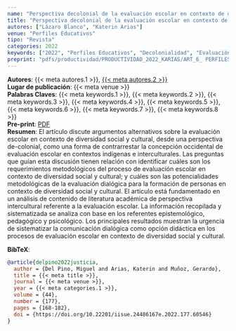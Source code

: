 ```yaml
---
name: "Perspectiva decolonial de la evaluación escolar en contexto de diversidad social y cultural"
title: "Perspectiva decolonial de la evaluación escolar en contexto de diversidad social y cultural"
autores: ["Lázaro Blanco", "Katerin Arias"]
venue: "Perfiles Educativos"
tipo: "Revista"
categories: 2022
keywords: ["2022", "Perfiles Educativos", "Decolonialidad", "Evaluación escolar", "Diversidad social y cultural", "Evaluación dialógica", "Contexto indígena", "Comunicación oral"]
preprint: "pdfs/productividad/PRODUCTIVIDAD_2022_KARIAS/ART_6_ PERFILES EDUCATIVOS_BLANCO_ARIAS_2022_SCOPUS.pdf"
---
```

**Autores**: {{< meta autores.1 >}}, [{{< meta autores.2 >}}](../members/current/Katerin Arias.qmd)  
**Lugar de publicación**: {{< meta venue >}}     
**Palabras Claves**: {{< meta keywords.1 >}}, {{< meta keywords.2 >}}, {{< meta keywords.3 >}}, {{< meta keywords.4 >}}, {{< meta keywords.5 >}}, {{< meta keywords.6 >}}, {{< meta keywords.7 >}}, {{< meta keywords.8 >}}  
**Pre-print**: [PDF](../{{< meta preprint >}})    
**Resumen**: El artículo discute argumentos alternativos sobre la evaluación escolar en contexto de diversidad social y cultural, desde una perspectiva de-colonial, como una forma de contrarrestar la concepción occidental de evaluación escolar en contextos indígenas e interculturales. Las preguntas que guían esta discusión tienen relación con identificar cuáles son los requerimientos metodológicos del proceso de evaluación escolar en contexto de diversidad social y cultural; y cuáles son las potencialidades metodológicas de la evaluación dialógica para la formación de personas en contexto de diversidad social y cultural. El artículo está fundamentado en un análisis de contenido de literatura académica de perspectiva intercultural referente a la evaluación escolar. La información recopilada y sistematizada se analiza con base en los referentes epistemológico, pedagógico y psicológico. Los principales resultados muestran la urgencia de sistematizar la comunicación dialógica como opción didáctica en los procesos de evaluación escolar en contexto de diversidad social y cultural.


**BibTeX**:
```bibtex
@article{delpino2022justicia,
  author = {Del Pino, Miguel and Arias, Katerin and Muñoz, Gerardo},
  title = {{< meta title >}},
  journal = {{< meta venue >}},
  year = {{< meta categories.1 >}},
  volume = {44},
  number = {177}, 
  pages = {168-182},
  doi = {https://doi.org/10.22201/iisue.24486167e.2022.177.60546}
}
```

